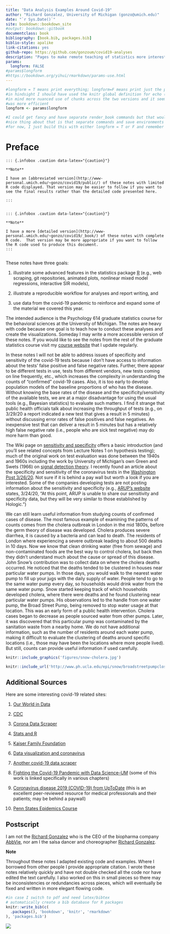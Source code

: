 ```yaml
--- 
title: "Data Analysis Examples Around Covid-19"
author: "Richard Gonzalez, University of Michigan (gonzo@umich.edu)"
date: "`r Sys.Date()`"
site: bookdown::bookdown_site
#output: bookdown::gitbook 
documentclass: book
bibliography: [book.bib, packages.bib]
biblio-style: apalike
link-citations: yes
github-repo: https://github.com/gonzoum/covid19-analyses
description: "Pages to make remote teaching of statistics more interesting during the covid-19 pandemic."
params:
  longform: FALSE
#params$longform
#https://bookdown.org/yihui/rmarkdown/params-use.html
---
```


<!-- I decided to produce two versions of these documents. One for the R audience with all the R code and some statistical issues like checking assumptions and one for a broader audience without interest in the R details.  I use echo=longform to select which R chunks to print and asis echo=longform for conditional definition of text. -->


```r
#longform = T means print everything; longform=F means print just the pieces for public consumption
#in hindsight I should have used the knitr global definition for echo (for r chunks) and "asis" (for text) but when I started I had 
#in mind more nuanced use of chunks across the two versions and it seemed separate chunk by chunk definition
#was more efficient
longform <- params$longform

#I could get fancy and have separate render_book commands but that would require writing a script and putting the longform boolean in the script
#nice thing about that is that separate commands and save environments can be specified
#for now, I just build this with either longform = T or F and remember to copy _book to public when longform = F
```


# Preface {-}


```asis
::: {.infobox .caution data-latex="{caution}"}

**Note**

I have an [abbreviated version](http://www-personal.umich.edu/~gonzo/covid19/public/) of these notes with limited R code displayed. That version may be easier to follow if you want to see the final results rather than the detailed code presented here.

:::
  
```

```asis
::: {.infobox .caution data-latex="{caution}"}

**Note**

I have a more [detailed version](http://www-personal.umich.edu/~gonzo/covid19/_book/) of these notes with complete R code.  That version may be more appropriate if you want to follow the R code used to produce this document.
:::
  
```


These notes have three goals: 

1. illustrate some advanced features in the statistics package [R](https://www.r-project.org/) (e.g., web scraping, git repositories, animated plots, nonlinear mixed model regressions, interactive SIR models), 

2. illustrate a reproducible workflow for analyses and report writing, and 

3. use data from the covid-19 pandemic to reinforce and expand some of the material we covered this year. 

The intended audience is the Psychology 614 graduate statistics course for the behavioral sciences at the University of Michigan. The notes are heavy with code because one goal is to teach how to conduct these analyses and create the visualizations.  Someday I may write a more accessible version of these notes.   If you would like to see the notes from the rest of the graduate statistics course visit my [course website](http://www-personal.umich.edu/~gonzo/coursenotes/) that I update regularly.

In these notes I will not be able to address issues of specificity and sensitivity of the covid-19 tests because I don't have access to information about the tests' false positive and false negative rates.   Further, there appear to be different tests in use, tests from different vendors, new tests coming on line  frequently, etc., which increases the complexity in understanding the counts of "confirmed" covid-19 cases. Also, it is too early to develop population models of the baseline proportions of who has the disease.  Without knowing the base rates of the disease and the specificity/sensitivity of the available tests, we are at a major disadvantage for using the usual tools (e.g., Bayesian statistics) to evaluate such matters.  I find it strange that public health officials  talk about increasing the throughput of tests (e.g., on 3/29/20 a report indicated a new test that gives a result in 5 minutes) without discussing error rates of false positives and false negatives.  An inexpensive test that can deliver a result in 5 minutes but has a relatively high false negative rate (i.e., people who are sick test negative) may do more harm than good. 

The Wiki page on [sensitivity and specificity](https://en.wikipedia.org/wiki/Sensitivity_and_specificity) offers a basic introduction (and you'll see related concepts from Lecture Notes 1 on hypothesis testing); much of the original work on test evaluation was done between the 1940s and 1960s including the work by University of Michigan's own Green and Swets (1966) on [signal detection theory](https://en.wikipedia.org/wiki/Detection_theory).   I recently found an article about the specificity and sensitivity of the coronavirus tests in the [Washington Post 3/26/20](https://www.washingtonpost.com/science/2020/03/26/negative-coronavirus-test-result-doesnt-always-mean-you-arent-infected/). Not sure if it is behind a pay wall but worth a look if you are interested.  Some of the companies developing tests are not posting information about the sensitivity and specificity (e.g., [ARUP's website](https://www.aruplab.com/infectious-disease/coronavirus) states, 3/24/20,  "At this point, ARUP is unable to share our sensitivity and specificity data, but they will be very similar to those established by Hologic.") 

We can still learn useful information from studying counts of confirmed cases of disease.  The most famous example of examining the patterns of counts comes from the cholera outbreak in London in the mid 1800s, before the germ theory of disease was developed. Cholera produces severe diarrhea, it is caused by a bacteria and can lead to death.  The residents of London where experiencing a severe outbreak leading to about 500 deaths in 10 days.  Now we know that clean drinking water (free from sewage) and non-contaminated foods are the best way to control cholera, but back then they didn't understand much about the cause or spread of this disease. John Snow's contribution was to collect data on where the cholera deaths occurred.  He noticed that the deaths tended to be clustered in houses near particular water pumps. In those days, you would walk to the nearest water pump to fill up your jugs with the daily supply of water. People tend to go to the same water pump every day, so households would drink water from the same water pump. Snow started keeping track of which households developed cholera, where there were deaths and he found clustering near particular water pumps.  His observations led to the handle from one water pump, the Broad Street Pump, being removed to stop water usage at that location. This was an early form of a public health intervention. Cholera cases began to decrease as people sourced water from other pumps. Later, it was discovered that this particular pump was contaminated by the sanitation waste from a nearby home. We do not have additional information, such as the number of residents around each water pump, making it difficult to evaluate the clustering of deaths around specific locations (i.e.,  those may have been the locations where more people lived).  But still, counts can provide useful information if used carefully.

<!-- ![Snow's Cholera Map of London](figures/snow-cholera.jpg) -->

```r
knitr::include_graphics('figures/snow-cholera.jpg')
```

```r
knitr::include_url('http://www.ph.ucla.edu/epi/snow/broadstreetpumpcloseup.html', height="1000px")
```

## Additional Sources  {-}

Here are some interesting covid-19 related sites:

1. [Our World in Data](https://ourworldindata.org/coronavirus)

2. [CDC](https://www.cdc.gov/coronavirus/2019-nCoV/index.html)

3. [Corona Data Scraper](https://coronadatascraper.com/#home)

4. [Stats and R](https://www.statsandr.com/blog/top-r-resources-on-covid-19-coronavirus/#covid-19-data-analysis-with-tidyverse-and-ggplot2) 

5. [Kaiser Family Foundation](https://www.kff.org/coronavirus-covid-19/)

6. [Data visualization and coronavirus](https://www.fastcompany.com/90477393/a-complete-guide-to-coronavirus-charts-be-informed-not-terrified)

7. [Another covid-19 data scraper](https://github.com/covidatlas/coronadatascraper)

8. [Fighting the Covid-19 Pandemic with Data Science--UM](https://midas.umich.edu/data-science-and-covid-19/) (some of this work is linked specifically in various chapters)

9. [Coronavirus disease 2019 (COVID-19) from UpToDate](https://www.uptodate.com/contents/coronavirus-disease-2019-covid-19?search=coronavirus&source=search_result&selectedTitle=1~97&usage_type=default&display_rank=1) (this is an excellent peer-reviewed resource for medical professionals and their patients; may be behind a paywall)

10. [Penn States Epidemics Course](https://www.coursera.org/learn/epidemics)

## Postscript {-}

I am not the [Richard Gonzalez](https://www.fiercepharma.com/pharma/abbvie-ceo-gonzalez-nabbed-21-6b-pay-package-year-marked-by-megamerger-humira-decline) who is the CEO of the biopharma company [AbbVie](https://www.abbvie.com/our-company.html?utm_campaign=cc_herenow_2020_rep&utm_medium=psearch&utm_source=google&utm_content=brand%20core&utm_term=abbvie), nor am I the salsa dancer and choreographer [Richard Gonzalez](https://gibneydance.org/event/mixed-flava-contemporary-caribbean-dance/2018-12-02/). 

::: {.infobox .caution data-latex="{caution}"}

**Note**

Throughout these notes I adapted existing code and examples. Where I borrowed from other people I provide appropriate citation.  I wrote these notes relatively quickly and have not double checked all the code nor have edited the text carefully. I also worked on this in small pieces so there may be inconsistencies or redundancies across pieces, which will eventually be fixed and written in more elegant flowing code.

:::

```r
#in case I switch to pdf and need latex/bibtex
# automatically create a bib database for R packages
knitr::write_bib(c(
  .packages(), 'bookdown', 'knitr', 'rmarkdown'
), 'packages.bib')
```

<!-- UM counter script -->

<img src="http://counter.www.umich.edu/counter?link=http://www.umich.edu/~gonzo/covid-19/+book/index.html">


<!--  To stop the server, run servr::daemon_stop(1) or restart your R session -->
<!--  Serving the directory /Users/gonzo/Dropbox/transfer/mac transfer/bookdown-demo-master at http://127.0.0.1:4321-->

<!-- Various R notes -->
<!-- You can label chapter and section titles using `{#label}` after them, e.g., we can reference Chapter \@ref(intro). If you do not manually label them, there will be automatic labels anyway, e.g., Chapter \@ref(methods). -->

<!-- Figures and tables with captions will be placed in `figure` and `table` environments, respectively. -->

<!-- ```{r nice-fig, fig.cap='Here is a nice figure!', out.width='80%', fig.asp=.75, fig.align='center'} -->
<!-- par(mar = c(4, 4, .1, .1)) -->
<!-- plot(pressure, type = 'b', pch = 19) -->
<!-- ``` -->

<!-- Reference a figure by its code chunk label with the `fig:` prefix, e.g., see Figure \@ref(fig:nice-fig). Similarly, you can reference tables generated from `knitr::kable()`, e.g., see Table \@ref(tab:nice-tab). -->

<!-- ```{r nice-tab, tidy=FALSE} -->
<!-- knitr::kable( -->
<!--   head(iris, 20), caption = 'Here is a nice table!', -->
<!--   booktabs = TRUE -->
<!-- ) -->
<!-- ``` -->


<!-- You can write citations, too. For example, we are using the **bookdown** package [@R-bookdown] in this sample book, which was built on top of R Markdown and **knitr** [@xie2015]. -->

